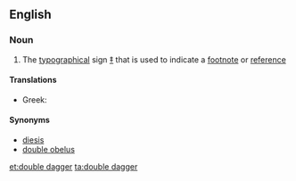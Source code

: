 ==English==

===Noun===
{{en-noun|head=[[double]] [[dagger]]}}

# The [[typographical]] sign [[‡]] that is used to indicate a [[footnote]] or [[reference]]

====Translations====
{{trans-top|the typographical sign ‡}}
* Greek: {{t|el|δίσταυρο|n}}
{{trans-mid}}
{{trans-bottom}}

====Synonyms====
*[[diesis]]
* [[double obelus]]

[[et:double dagger]]
[[ta:double dagger]]